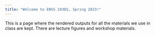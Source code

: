 ```yaml
---
title: "Welcome to ENVS 193DS, Spring 2023!"
---
```


This is a page where the rendered outputs for all the materials we use in class are kept. There are lecture figures and workshop materials.  
